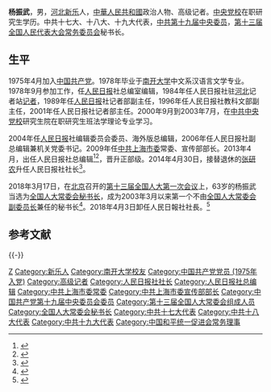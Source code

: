 {{Infobox_officeholder
|name = <span style="font-size:larger;">杨振武</span>
|image name =Yang Zhenwu.jpg
|width = 200px
| now = [[全国人民代表大会常务委员会|全国人民代表大会常务委员会]]秘书长
| term = [[第十三届全国人民代表大会|第十三届全国人民代表大会]]
| term_start = 2018年3月17日
| term_end =  
| 1blankname = 委员长
| 1namedata = [[栗战书|栗战书]]
| predecessor = [[王晨_(政治人物)|王晨]]
| successor = 
| now2 = [[人民日报|人民日报]]社长
| term_start2 = 2014年4月30日
| term_end2 = 2018年4月3日
| 1blankname2 = 副社长
| 1namedata2 = [[李宝善|李宝善]]
| predecessor2 = [[张研农|张研农]]
| successor2 = [[李宝善|李宝善]]
|Sex = 男
|different name =
|nationality = {{PRC}}
|party = {{CCP|19px}}
|Native place = [[中国|中国]][[河北省|河北]][[新乐市|新乐]]
|date of birth = {{Birth year and age|1955|5}}
|place of birth = {{PRC}}[[河北省|河北省]][[新乐市|新乐市]]
|date of death = 
|place of death = 
|spouse = 
| 民族 = [[漢族|漢族]]
|relatives = 
|educate = 
*[[中共中央党校|中共中央党校]]研究生学历
|past = 
*<span style="color: blue;">《人民日报》记者部主任<br></span>
*<span style="color: blue;">《人民日报》编辑委员会委员<br></span>
*<span style="color: blue;">《人民日报》海外版总编辑<br></span>
*<span style="color: blue;">《人民日报》副总编辑兼机关党委书记<br></span>
*<span style="color: blue;">上海市委常委、委员、宣传部长<br></span>
*<span style="color: blue;">《人民日报》总编辑<br></span>
*<span style="color: blue;">《人民日报》社長<br></span>
|work =
}}

'''杨振武'''{{BD|1955年|5月|||CatIdx=C蔡}}，男，[[河北省|河北]][[新乐市|新乐]]人，[[中華人民共和國|中華人民共和國]]政治人物、高级记者。[[中共中央党校|中央党校]]在职研究生学历。中共十七大、十八大、十九大代表，[[中国共产党第十九届中央委员会委员列表|中共第十九届中央委员]]，[[第十三届全国人民代表大会常务委员会|第十三届全国人民代表大会常务委员会]]秘书长。

== 生平 ==
1975年4月加入[[中国共产党|中国共产党]]。1978年毕业于[[南开大学|南开大学]]中文系汉语言文学专业。1978年9月参加工作，任[[人民日报|人民日报]]社总编室编辑，1984年任人民日报社驻[[河北省|河北]]记者站[[记者|记者]]，1989年任[[人民日报|人民日报]]社记者部副主任，1996年任人民日报社教科文部副主任，2001年任人民日报社记者部主任。2000年9月到2003年7月，在[[中共中央党校|中共中央党校]]研究生院在职研究生班法学理论专业学习。

2004年任[[人民日报|人民日报]]社编辑委员会委员、海外版总编辑，2006年任人民日报社副总编辑兼机关党委书记。2009年任[[中国共产党上海市委员会|中共上海市委]]常委、宣传部部长。2013年4月，出任人民日报社总编辑<ref>{{cite web|url=http://news.163.com/13/0427/17/8TG1SCI60001124J.html|title=上海宣传部长杨振武调任人民日报社总编辑|accessdate=2013-04-27|date=2013-04-27|publisher=网易|archive-url=https://web.archive.org/web/20130501023533/http://news.163.com/13/0427/17/8TG1SCI60001124J.html|archive-date=2013-05-01|dead-url=yes}}</ref><ref>{{cite web|url=http://shzw.eastday.com/shzw/G/20130427/u1ai103961.html|title=杨振武任人民日报社总编辑 不再担任上海市委宣传部长|accessdate=2013-04-27|date=2013-04-27|publisher=东方网|archive-date=2021-01-18|archive-url=https://web.archive.org/web/20210118171917/http://shzw.eastday.com/shzw/G/20130427/u1ai103961.html|dead-url=no}}</ref>，晋升正部级。2014年4月30日，接替退休的[[张研农|张研农]]升任人民日报社社长<ref>{{Cite news|url=http://news.sina.com.cn/c/2014-04-30/162930041359.shtml|title=李宝善接替杨振武出任人民日报总编辑|author=|date=2014-04-30|work=新浪|accessdate=2017-11-02|archive-date=2021-06-14|archive-url=https://web.archive.org/web/20210614073606/http://news.sina.com.cn/c/2014-04-30/162930041359.shtml|dead-url=no}}</ref>。

2018年3月17日，在[[北京市|北京]]召开的[[第十三届全国人民代表大会#第一次会议|第十三届全国人大第一次会议]]上，63岁的杨振武当选为[[全国人民代表大会常务委员会秘书长|全国人大常委会秘书长]]，成为2003年3月以来第一个不由[[全国人民代表大会常务委员会副委员长|全国人大常委会副委员长]]兼任的秘书长<ref>{{cite web|title=十三届全国人大一次会议选举产生全国人大常委会副委员长、秘书长|url=http://www.xinhuanet.com/2018-03/17/c_1122550486.htm|website=新华网|accessdate=2018-03-17|archive-date=2018-03-17|archive-url=https://web.archive.org/web/20180317164932/http://www.xinhuanet.com/2018-03/17/c_1122550486.htm|dead-url=no}}</ref>。2018年4月3日卸任人民日報社社長。<ref>{{cite news|title=杨振武卸任人民日报社社长：在岗一分钟，尽责60秒|url=http://www.thepaper.cn/newsDetail_forward_2058080|website=澎湃新聞|date=2018-04-03|accessdate=2018-04-03|archive-date=2021-02-24|archive-url=https://web.archive.org/web/20210224215133/http://www.thepaper.cn/newsDetail_forward_2058080|dead-url=no}}</ref>

== 参考文献 ==
{{Reflist|2}}
{{-}}
{{start box}}
{{s-par|prc-npc}}
{{s-before|[[王晨_(政治人物)|王晨]]}}
{{s-title|[[全国人民代表大会常务委员会秘书长|全国人民代表大会常务委员会秘书长]]|2018年3月－}}
{{s-inc}}
{{s-gov|prc}}
{{s-before|[[张研农|张研农]]}}
{{s-title|[[人民日报|人民日报]]社社长|2014年4月－2018年4月}}
{{s-after|[[李宝善|李宝善]]|rows=2}}
{{s-before|[[蔡名照|蔡名照]]}}
{{s-title|[[人民日报|人民日报]]社总编辑|2013年4月－2014年4月}}
{{s-ppo|cpc}}
{{s-before|[[王仲伟|王仲伟]]}}
{{s-title|[[中国共产党上海市委员会|中国共产党上海市委员会]]宣传部部长|2009年11月－2013年4月}}
{{s-after|[[徐麟_(1963年)|徐麟]]}}
{{end box}}

{{Navboxes 
| title  = 杨振武在[[中国和平统一促进会|中国和平统一促进会]]的职务
| list1  =
{{中国和平统一促进会第八届理事会}}
}}

{{Authority control}}
{{DEFAULTSORT:Yang杨}}
[[Category:杨姓|Z]]
[[Category:新乐人|Category:新乐人]]
[[Category:南开大学校友|Category:南开大学校友]]
[[Category:中国共产党党员_(1975年入党)|Category:中国共产党党员 (1975年入党)]]
[[Category:高级记者|Category:高级记者]]
[[Category:人民日报社社长|Category:人民日报社社长]]
[[Category:人民日报社总编辑|Category:人民日报社总编辑]]
[[Category:中共上海市委常委|Category:中共上海市委常委]]
[[Category:中共上海市委宣传部部长|Category:中共上海市委宣传部部长]]
[[Category:中国共产党第十九届中央委员会委员|Category:中国共产党第十九届中央委员会委员]]
[[Category:第十三届全国人大常委会组成人员|Category:第十三届全国人大常委会组成人员]]
[[Category:全国人大常委会秘书长|Category:全国人大常委会秘书长]]
[[Category:中共十七大代表|Category:中共十七大代表]]
[[Category:中共十八大代表|Category:中共十八大代表]]
[[Category:中共十九大代表|Category:中共十九大代表]]
[[Category:中国和平统一促进会常务理事|Category:中国和平统一促进会常务理事]]